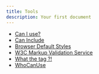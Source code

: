 ---
title: Tools
description: Your first document
---

- [Can I use?](https://caniuse.com/)
- [Can Include](https://caninclude.glitch.me/)
- [Browser Default Styles](https://browserdefaultstyles.com/)
- [W3C Markup Validation Service](https://validator.w3.org/)
- [What the tag ?!](https://whatthetag.com/#/)
- [WhoCanUse](https://www.whocanuse.com/)

